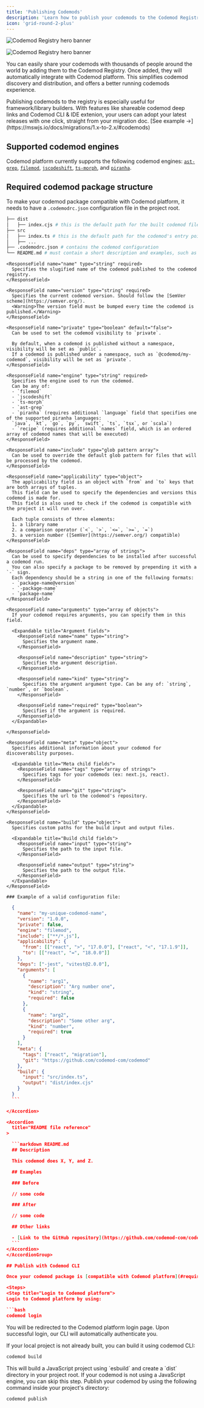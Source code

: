 ```yaml
---
title: 'Publishing Codemods'
description: 'Learn how to publish your codemods to the Codemod Registry and share them with the world.'
icon: 'grid-round-2-plus'
---
```


<img
  className="block dark:hidden"
  src="/images/codemod-registry/publishing-codemods-hero-light.svg"
  alt="Codemod Registry hero banner"
/>

<img
  className="hidden dark:block"
  src="/images/codemod-registry/publishing-codemods-hero-dark.svg"
  alt="Codemod Registry hero banner"
/>

You can easily share your codemods with thousands of people around the world by adding them to the Codemod Registry. Once added, they will automatically integrate with Codemod platform. This simplifies codemod discovery and distribution, and offers a better running codemods experience.

<Info>
Publishing codemods to the registry is especially useful for framework/library builders. With features like shareable codemod deep links and Codemod CLI & IDE extenion, your users can adopt your latest releases with one click, straight from your migration doc. <Tooltip tip="MSW V2 migration">[See example ->](https://mswjs.io/docs/migrations/1.x-to-2.x/#codemods)</Tooltip>
</Info>

## Supported codemod engines

Codemod platform currently supports the following codemod engines: [`ast-grep`](https://github.com/ast-grep/ast-grep), [`filemod`](https://github.com/codemod-com/codemod/tree/main/packages/filemod), [`jscodeshift`](https://github.com/facebook/jscodeshift), [`ts-morph`](https://github.com/dsherret/ts-morph), and [`piranha`](https://github.com/uber/piranha).

## Required codemod package structure

To make your codemod package compatible with Codemod platform, it needs to have a `.codemodrc.json` configuration file in the project root.

```bash
├── dist
│   ├── index.cjs # this is the default path for the built codemod file. when someone runs your codemod, this file will be executed.
├── src
│   ├── index.ts # this is the default path for the codemod's entry point file.
│   ├── ...
├── .codemodrc.json # contains the codemod configuration
└── README.md # must contain a short description and examples, such as in the example at the bottom of this page
```

<AccordionGroup>
  <Accordion title=".codemodrc.json reference">
    
    <ResponseField name="name" type="string" required>
      Specifies the slugified name of the codemod published to the codemod registry.
    </ResponseField>
    
    <ResponseField name="version" type="string" required>
      Specifies the current codemod version. Should follow the [SemVer scheme](https://semver.org/).
      <Warning>The version field must be bumped every time the codemod is published.</Warning>
    </ResponseField>
    
    <ResponseField name="private" type="boolean" default="false">
      Can be used to set the codemod visibility to `private`.

      By default, when a codemod is published without a namespace, visibility will be set as `public`.
      If a codemod is published under a namespace, such as `@codemod/my-codemod`, visibility will be set as `private`.
    </ResponseField>
    
    <ResponseField name="engine" type="string" required>
      Specifies the engine used to run the codemod.
      Can be any of:
      - `filemod`
      - `jscodeshift`
      - `ts-morph`
      - `ast-grep`
      - `piranha` (requires additional `language` field that specifies one of the supported piranha languages:
      `java`, `kt`, `go`, `py`, `swift`, `ts`, `tsx`, or `scala`)
      - `recipe` (requires additional `names` field, which is an ordered array of codemod names that will be executed)
    </ResponseField>
    
    <ResponseField name="include" type="glob pattern array">
      Can be used to override the default glob pattern for files that will be processed by the codemod.
    </ResponseField>
    
    <ResponseField name="applicability" type="object">
      The applicability field is an object with `from` and `to` keys that are both arrays of tuples.
      This field can be used to specify the dependencies and versions this codemod is made for.
      This field is also used to check if the codemod is compatible with the project it will run over.
    
      Each tuple consists of three elements:
      1. a library name
      2. a comparison operator (`<`, `>`, `<=`, `>=`, `=`)
      3. a version number ([SemVer](https://semver.org/) compatible)
    </ResponseField>
    
    <ResponseField name="deps" type="array of strings">
      Can be used to specify dependencies to be installed after successful a codemod run.
      You can also specify a package to be removed by prepending it with a `-` sign.
      Each dependency should be a string in one of the following formats:
      - `package-name@version`
      - `-package-name`
      - `package-name`
    </ResponseField>
    
    <ResponseField name="arguments" type="array of objects">
      If your codemod requires arguments, you can specify them in this field.

      <Expandable title="Argument fields">
        <ResponseField name="name" type="string">
          Specifies the argument name.
        </ResponseField>

        <ResponseField name="description" type="string">
          Specifies the argument description.
        </ResponseField>

        <ResponseField name="kind" type="string">
          Specifies the argument argument type. Can be any of: `string`, `number`, or `boolean`.
        </ResponseField>

        <ResponseField name="required" type="boolean">
          Specifies if the argument is required.
        </ResponseField>
      </Expandable>

    </ResponseField>
    
    <ResponseField name="meta" type="object">
      Specifies additional information about your codemod for discoverability purposes.

      <Expandable title="Meta child fields">
        <ResponseField name="tags" type="array of strings">
          Specifies tags for your codemods (ex: next.js, react).
        </ResponseField>

        <ResponseField name="git" type="string">
          Specifies the url to the codemod's repository.
        </ResponseField>
      </Expandable>
    </ResponseField>
    
    <ResponseField name="build" type="object">
      Specifies custom paths for the build input and output files.

      <Expandable title="Build child fields">
        <ResponseField name="input" type="string">
          Specifies the path to the input file.
        </ResponseField>

        <ResponseField name="output" type="string">
          Specifies the path to the output file.
        </ResponseField>
      </Expandable>
    </ResponseField>

    ### Example of a valid configuration file:

  ```json .codemodrc.json
    {
      "name": "my-unique-codemod-name",
      "version": "1.0.0",
      "private": false,
      "engine": "filemod",
      "include": ["**/*.js"],
      "applicability": {
        "from": [["react", ">", "17.0.0"], ["react", "<", "17.1.9"]],
        "to": [["react", "=", "18.0.0"]]
      },
      "deps": ["-jest", "vitest@2.0.0"],
      "arguments": [
        {
          "name": "arg1",
          "description": "Arg number one",
          "kind": "string",
          "required": false
        },
        {
          "name": "arg2",
          "description": "Some other arg",
          "kind": "number",
          "required": true
        }
      ],
      "meta": {
        "tags": ["react", "migration"],
        "git": "https://github.com/codemod-com/codemod"
      },
      "build": {
        "input": "src/index.ts",
        "output": "dist/index.cjs"
      }
    }
    ```
    
  </Accordion>

  <Accordion
    title="README file reference"
  >

    ```markdown README.md
    ## Description

    This codemod does X, Y, and Z.

    ## Examples

    ### Before

    // some code

    ### After

    // some code

    ## Other links

    - [Link to the GitHub repository](https://github.com/codemod-com/codemod)
    ```
  </Accordion>
</AccordionGroup>

## Publish with Codemod CLI

Once your codemod package is [compatible with Codemod platform](#required-codemod-package-structure), you can use Codemod CLI to publish a local codemod to the codemod registry.

<Steps>
  <Step title="Login to Codemod platform">
  Login to Codemod platform by using:
  
  ```bash
  codemod login
  ```
  
  You will be redirected to the Codemod platform login page. Upon successful login, our CLI will automatically authenticate you.
  </Step>

  <Step title="Build your local project"> 
  If your local project is not already built, you can build it using codemod CLI:

  ```bash
  codemod build
  ```

  <Info>
  This will build a JavaScript project using `esbuild` and create a `dist` directory in your project root. If your codemod is not using a JavaScript engine, you can skip this step.
  </Info>

  </Step>

  <Step title="Publish your codemod">
  Publish your codemod by using the following command inside your project's directory:

  ```bash
  codemod publish
  ```
  </Step>
</Steps>

